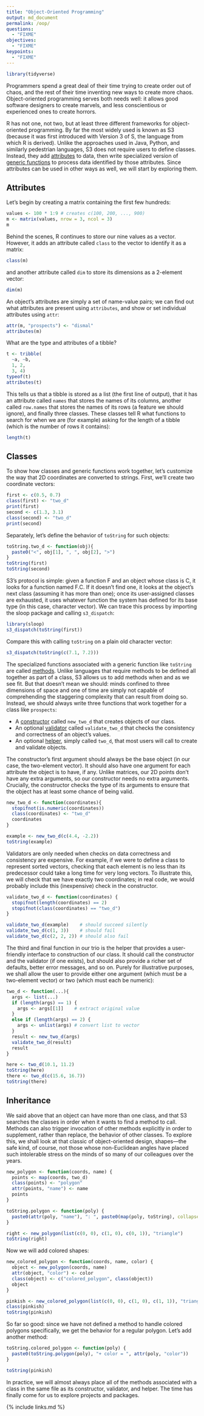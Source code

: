 ```yaml
---
title: "Object-Oriented Programming"
output: md_document
permalink: /oop/
questions:
  - "FIXME"
objectives:
  - "FIXME"
keypoints:
  - "FIXME"
---
```


```r
library(tidyverse)
```


Programmers spend a great deal of their time trying to create order out of chaos,
and the rest of their time inventing new ways to create more chaos.
Object-oriented programming serves both needs well:
it allows good software designers to create marvels,
and less conscientious or experienced ones to create horrors.

R has not one, not two, but at least three different frameworks for object-oriented programming.
By far the most widely used is known as S3
(because it was first introduced with Version 3 of S,
the language from which R is derived).
Unlike the approaches used in Java, Python, and similarly pedestrian languages,
S3 does not require users to define classes.
Instead,
they add [attributes](../glossary/#attribute) to data,
then write specialized version of [generic functions](../glossary/#generic-function)
to process data identified by those attributes.
Since attributes can be used in other ways as well,
we will start by exploring them.

## Attributes

Let's begin by creating a matrix containing the first few hundreds:

```r
values <- 100 * 1:9 # creates c(100, 200, ..., 900)
m <- matrix(values, nrow = 3, ncol = 3)
m
```

Behind the scenes,
R continues to store our nine values as a vector.
However,
it adds an attribute called `class` to the vector to identify it as a matrix:

```r
class(m)
```

and another attribute called `dim` to store its dimensions as a 2-element vector:

```r
dim(m)
```

An object's attributes are simply a set of name-value pairs;
we can find out what attributes are present using `attributes`,
and show or set individual attributes using `attr`:

```r
attr(m, "prospects") <- "dismal"
attributes(m)
```

What are the type and attributes of a tibble?

```r
t <- tribble(
  ~a, ~b,
  1, 2,
  3, 4)
typeof(t)
attributes(t)
```

This tells us that a tibble is stored as a list (the first line of output),
that it has an attribute called `names` that stores the names of its columns,
another called `row.names` that stores the names of its rows (a feature we should ignore),
and finally three classes.
These classes tell R what functions to search for when we are (for example)
asking for the length of a tibble (which is the number of rows it contains):

```r
length(t)
```

## Classes

To show how classes and generic functions work together,
let's customize the way that 2D coordinates are converted to strings.
First,
we'll create two coordinate vectors:

```r
first <- c(0.5, 0.7)
class(first) <- "two_d"
print(first)
second <- c(1.3, 3.1)
class(second) <- "two_d"
print(second)
```

Separately, let's define the behavior of `toString` for such objects:

```r
toString.two_d <- function(obj){
  paste0("<", obj[1], ", ", obj[2], ">")
}
toString(first)
toString(second)
```

S3's protocol is simple:
given a function F and an object whose class is C,
it looks for a function named F.C.
If it doesn't find one,
it looks at the object's next class (assuming it has more than one);
once its user-assigned classes are exhausted,
it uses whatever function the system has defined for its base type (in this case, character vector).
We can trace this process by importing the sloop package and calling `s3_dispatch`:

```r
library(sloop)
s3_dispatch(toString(first))
```

Compare this with calling `toString` on a plain old character vector:

```r
s3_dispatch(toString(c(7.1, 7.2)))
```

The specialized functions associated with a generic function like `toString` are called [methods](../glossary/#method).
Unlike languages that require methods to be defined all together as part of a class,
S3 allows us to add methods when and as we see fit.
But that doesn't mean we should:
minds confined to three dimensions of space and one of time are simply not capable of comprehending
the staggering complexity that can result from doing so.
Instead,
we should always write three functions that work together for a class like `prospects`:

- A [constructor](../glossary/#constructor) called `new_two_d`
  that creates objects of our class.
- An optional [validator](../glossary/#validator) called `validate_two_d`
  that checks the consistency and correctness of an object's values.
- An optional [helper](../glossary/#helper), simply called `two_d`,
  that most users will call to create and validate objects.

The constructor's first argument should always be the base object (in our case, the two-element vector).
It should also have one argument for each attribute the object is to have, if any.
Unlike matrices, our 2D points don't have any extra arguments, so our constructor needs no extra arguments.
Crucially,
the constructor checks the type of its arguments to ensure that the object has at least some chance of being valid.

```r
new_two_d <- function(coordinates){
  stopifnot(is.numeric(coordinates))
  class(coordinates) <- "two_d"
  coordinates
}

example <- new_two_d(c(4.4, -2.2))
toString(example)
```

Validators are only needed when checks on data correctness and consistency are expensive.
For example,
if we were to define a class to represent sorted vectors,
checking that each element is no less than its predecessor could take a long time for very long vectors.
To illustrate this,
we will check that we have exactly two coordinates;
in real code,
we would probably include this (inexpensive) check in the constructor.

```r
validate_two_d <- function(coordinates) {
  stopifnot(length(coordinates) == 2)
  stopifnot(class(coordinates) == "two_d")
}

validate_two_d(example)    # should succeed silently
validate_two_d(c(1, 3))    # should fail
validate_two_d(c(2, 2, 2)) # should also fail
```

The third and final function in our trio is the helper that provides a user-friendly interface to construction of our class.
It should call the constructor and the validator (if one exists),
but should also provide a richer set of defaults,
better error messages,
and so on.
Purely for illustrative purposes,
we shall allow the user to provide either one argument (which must be a two-element vector)
or two (which must each be numeric):

```r
two_d <- function(...){
  args <- list(...)
  if (length(args) == 1) {
    args <- args[[1]]    # extract original value
  }
  else if (length(args) == 2) {
    args <- unlist(args) # convert list to vector
  }
  result <- new_two_d(args)
  validate_two_d(result)
  result
}

here <- two_d(10.1, 11.2)
toString(here)
there <- two_d(c(15.6, 16.7))
toString(there)
```

## Inheritance

We said above that an object can have more than one class,
and that S3 searches the classes in order when it wants to find a method to call.
Methods can also trigger invocation of other methods explicitly in order to supplement,
rather than replace,
the behavior of other classes.
To explore this,
we shall look at that classic of object-oriented design, shapes---the safe kind, of course,
not those whose non-Euclidean angles have placed such intolerable stress on the minds of so many of our colleagues over the years.

```r
new_polygon <- function(coords, name) {
  points <- map(coords, two_d)
  class(points) <- "polygon"
  attr(points, "name") <- name
  points
}

toString.polygon <- function(poly) {
  paste0(attr(poly, "name"), ": ", paste0(map(poly, toString), collapse = ", "))
}

right <- new_polygon(list(c(0, 0), c(1, 0), c(0, 1)), "triangle")
toString(right)
```

Now we will add colored shapes:

```r
new_colored_polygon <- function(coords, name, color) {
  object <- new_polygon(coords, name)
  attr(object, "color") <- color
  class(object) <- c("colored_polygon", class(object))
  object
}

pinkish <- new_colored_polygon(list(c(0, 0), c(1, 0), c(1, 1)), "triangle", "roseate")
class(pinkish)
toString(pinkish)
```

So far so good:
since we have not defined a method to handle colored polygons specifically,
we get the behavior for a regular polygon.
Let's add another method:

```r
toString.colored_polygon <- function(poly) {
  paste0(toString.polygon(poly), "+ color = ", attr(poly, "color"))
}

toString(pinkish)
```

In practice,
we will almost always place all of the methods associated with a class in the same file as its constructor, validator, and helper.
The time has finally come for us to explore projects and packages.

{% include links.md %}
